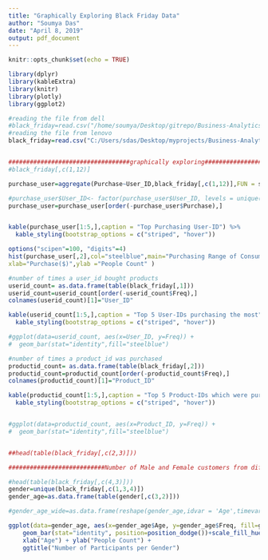 ```yaml
---
title: "Graphically Exploring Black Friday Data"
author: "Soumya Das"
date: "April 8, 2019"
output: pdf_document
---
```


```r
knitr::opts_chunk$set(echo = TRUE)
```


```r

library(dplyr)
library(kableExtra)
library(knitr)
library(plotly)
library(ggplot2)

```


```r

#reading the file from dell
#black_friday=read.csv("/home/soumya/Desktop/gitrepo/Business-Analytics/business_datasets/BlackFriday.csv")
#reading the file from lenovo
black_friday=read.csv("C:/Users/sdas/Desktop/myprojects/Business-Analytics/business_datasets/BlackFriday.csv")


##################################graphically exploring#########################################
#black_friday[,c(1,12)]

purchase_user=aggregate(Purchase~User_ID,black_friday[,c(1,12)],FUN = sum)

#purchase_user$User_ID<- factor(purchase_user$User_ID, levels = unique(purchase_user$User_ID)[order(purchase_user$Purchase, decreasing = F)])
purchase_user=purchase_user[order(-purchase_user$Purchase),]


kable(purchase_user[1:5,],caption = "Top Purchasing User-ID") %>%
  kable_styling(bootstrap_options = c("striped", "hover"))

options("scipen"=100, "digits"=4)
hist(purchase_user[,2],col="steelblue",main="Purchasing Range of Consumers",
xlab="Purchase($)",ylab ="People Count" )

#number of times a user_id bought products
userid_count= as.data.frame(table(black_friday[,1])) 
userid_count=userid_count[order(-userid_count$Freq),]
colnames(userid_count)[1]="User_ID"

kable(userid_count[1:5,],caption = "Top 5 User-IDs purchasing the most") %>%
  kable_styling(bootstrap_options = c("striped", "hover"))

#ggplot(data=userid_count, aes(x=User_ID, y=Freq)) +
#  geom_bar(stat="identity",fill="steelblue")

#number of times a product_id was purchased
productid_count= as.data.frame(table(black_friday[,2]))
productid_count=productid_count[order(-productid_count$Freq),]
colnames(productid_count)[1]="Product_ID"

kable(productid_count[1:5,],caption = "Top 5 Product-IDs which were purchased most") %>%
  kable_styling(bootstrap_options = c("striped", "hover"))


#ggplot(data=productid_count, aes(x=Product_ID, y=Freq)) +
#  geom_bar(stat="identity",fill="steelblue")


##head(table(black_friday[,c(2,3)]))

###########################Number of Male and Female customers from different age group#######################

#head(table(black_friday[,c(4,3)]))
gender=unique(black_friday[,c(1,3,4)])
gender_age=as.data.frame(table(gender[,c(3,2)])) 

#gender_age_wide=as.data.frame(reshape(gender_age,idvar = 'Age',timevar = 'Gender',direction = "wide"))

ggplot(data=gender_age, aes(x=gender_age$Age, y=gender_age$Freq, fill=gender_age$Gender)) +
    geom_bar(stat="identity", position=position_dodge())+scale_fill_hue(name="Gender") +      
    xlab("Age") + ylab("People Count") + 
    ggtitle("Number of Participants per Gender")



```